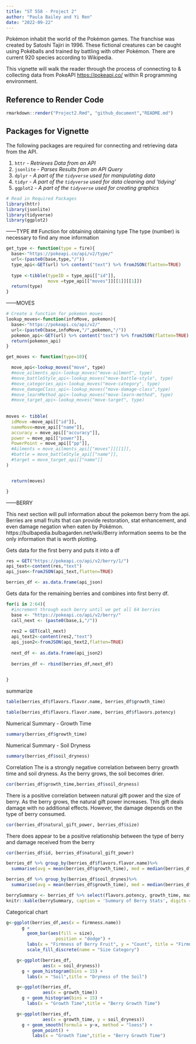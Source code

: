 ```yaml
---
title: "ST 558 - Project 2"
author: "Paula Bailey and Yi Ren"
date: "2022-09-22"
---
```

Pokémon inhabit the world of the Pokémon games. The franchise was created by Satoshi Tajiri in 1996. These fictional creatures can be caught using Pokéballs and trained by battling with other Pokémon. There are current 920 species according to Wikipedia. 

This vignette will walk the reader through the process of connecting to & collecting data from PokeAPI <https://pokeapi.co/> within R programming environment.


## Reference to Render Code
```r
rmarkdown::render("Project2.Rmd", "github_document","README.md")
```


## Packages for Vignette

The following packages are required for connecting and retrieving data from the API.

1. `httr` - _Retrieves Data from an API_
2. `jsonlite` - _Parses Results from an API Query_
3. `dplyr` - _A part of the `tidyverse` used for manipulating data_
4. `tidyr` - _A part of the `tidyverse` used for data cleaning and 'tidying'_
4. `ggplot2` - _A part of the `tidyverse` used for creating graphics_

```r
# Read in Required Packages 
library(httr)
library(jsonlite)
library(tidyverse)
library(ggplot2)

```

  



------TYPE
## Function for obtaining obtaining type
The type (number) is necessary to find any moe information
```r
get_type <- function(type = fire){
  base<-"https://pokeapi.co/api/v2/type/"
  url<-(paste0(base,type,"/"))
  type_api<-GET(url) %>% content("text") %>% fromJSON(flatten=TRUE)
  
  type <-tibble(typeID = type_api[["id"]],
                move =type_api[["moves"]][[1]][[1]])
  return(type)
}

```

------MOVES

```r
# Create a function for pokemon moves
lookup_moves<-function(infoMove, pokemon){
  base<-"https://pokeapi.co/api/v2/"
  url<-(paste0(base,infoMove,"/",pokemon,"/"))
  pokemon_api<-GET(url) %>% content("text") %>% fromJSON(flatten=TRUE)
  return(pokemon_api)
}

```


```r
get_moves <- function(type=10){

  move_api<-lookup_moves("move", type)
  #move_ailments_api<-lookup_moves("move-ailment", type) 
  #move_battleStyle_api<-lookup_moves("move-battle-style", type) 
  #move_categories_api<-lookup_moves("move-category", type) 
  #move_damageClass_api<-lookup_moves("move-damage-class",type) 
  #move_learnMethod_api<-lookup_moves("move-learn-method", type) 
  #move_target_api<-lookup_moves("move-target", type) 
  
  
moves <- tibble(
  idMove =move_api[["id"]],
  nameMove=move_api[["name"]],
  accuracy = move_api[["accuracy"]],
  power = move_api[["power"]],
  PowerPoint = move_api[["pp"]],
  #Ailments = move_ailments_api[["moves"]][[1]],
  #battle = move_battleStyle_api[["name"]],
  #target = move_target_api[["name"]]
)


  return(moves)

}
```



------BERRY


This next section will pull information about the pokemon berry from the api. Berries are small fruits that can provide restoration, stat enhancement, and even damage negation when eaten by Pokémon. https://bulbapedia.bulbagarden.net/wiki/Berry
information seems to be the only information that is worth plotting. 


Gets data for the first berry and puts it into a df
```r
res = GET("https://pokeapi.co/api/v2/berry/1/") 
api_text<-content(res,"text")
api_json<-fromJSON(api_text,flatten=TRUE)
```

```r
berries_df <- as.data.frame(api_json)
```

Gets data for the remaining berries and combines into first berry df.
```r
for(i in 2:64){
  #increment through each berry until we get all 64 berries
  base <- "https://pokeapi.co/api/v2/berry/"
  call_next <- (paste0(base,i,"/"))
  
  res2 = GET(call_next) 
  api_text2<-content(res2,"text")
  api_json2<-fromJSON(api_text2,flatten=TRUE)
  
  next_df <- as.data.frame(api_json2)
  
  berries_df <- rbind(berries_df,next_df)
  

}
```




summarize 
```r
table(berries_df$flavors.flavor.name, berries_df$growth_time)
```


```r
table(berries_df$flavors.flavor.name, berries_df$flavors.potency)
```

Numerical Summary - Growth Time
```r
summary(berries_df$growth_time)
```

Numerical Summary - Soil Dryness
```r
summary(berries_df$soil_dryness)
```

Correlation
The is a strongly negative correlation between berry growth time and soil dryness.
As the berry grows, the soil becomes drier.
```r
cor(berries_df$growth_time,berries_df$soil_dryness)
```

There is a positive correlation between natural gift power and the size of berry.
As the berry grows, the natural gift power increases. This gift deals damage with 
no additional effects.  However, the damage depends on the type of berry consumed.
```r
cor(berries_df$natural_gift_power, berries_df$size)
```


There does appear to be a positive relationship between the type of berry and damage
received from the berry
```r
cor(berries_df$id, berries_df$natural_gift_power)
```

```r
berries_df %>% group_by(berries_df$flavors.flavor.name)%>%
  summarise(avg = mean(berries_df$growth_time), med = median(berries_df$growth_time), var = var(berries_df$growth_time))
```



```r
berries_df %>% group_by(berries_df$soil_drynes)%>%
  summarise(avg = mean(berries_df$growth_time), med = median(berries_df$growth_time), var = var(berries_df$growth_time))
```



```r
berrySummary <- berries_df %>% select(flavors.potency, growth_time, max_harvest, natural_gift_power, size, smoothness, soil_dryness) %>% apply(2, function(x){summary(x[!is.na(x)])}) 
knitr::kable(berrySummary, caption = 'Summary of Berry Stats', digits = 2)
```


Categorical chart

```r
g<-ggplot(berries_df,aes(x = firmness.name))
	  g + 
	    geom_bar(aes(fill = size),
	               position = "dodge") + 
	    labs(x = "Firmness of Berry Fruit", y = "Count", title = "Firmness By Category") + 
	    scale_fill_discrete(name = "Size Category") 

```

```r
	g<-ggplot(berries_df,
	          aes(x = soil_dryness))
	  g + geom_histogram(bins = 15) + 
	    labs(x = "Soil",title = "Dryness of the Soil") 

```



```r
	g<-ggplot(berries_df,
	          aes(x = growth_time))
	  g + geom_histogram(bins = 15) + 
	    labs(x = "Growth Time",title = "Berry Growth Time") 
```


```r
	g<-ggplot(berries_df,
	          aes(x = growth_time, y = soil_dryness))
	  g + geom_smooth(formula = y~x, method = "loess") + 
	      geom_point() +
	      labs(x = "Growth Time",title = "Berry Growth Time") 
```	  